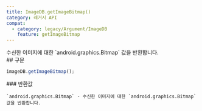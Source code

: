 ```yaml
---
title: ImageDB.getImageBitmap()
category: 레거시 API
compat:
  - category: legacy/Argument/ImageDB
    feature: getImageBitmap
---
```


<Section>
  수신한 이미지에 대한 `android.graphics.Bitmap` 값을 반환합니다.
</Section>
<Section>
  ## 구문

  ~~~js
  imageDB.getImageBitmap();
  ~~~

  <Section>
    ### 반환값

    `android.graphics.Bitmap` - 수신한 이미지에 대한 `android.graphics.Bitmap` 값을 반환합니다.
  </Section>
</Section>